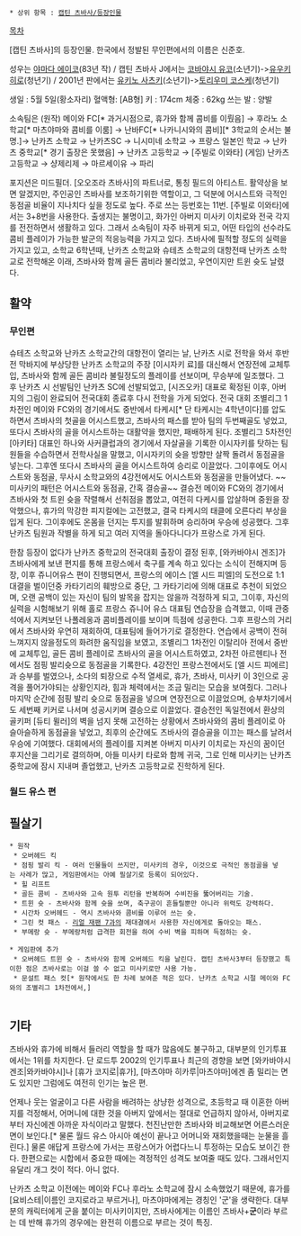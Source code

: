  * 상위 항목 : [[캡틴 츠바사/등장인물]]

[[목차]]

[캡틴 츠바사]의 등장인물.
한국에서 정발된 무인편에서의 이름은 신준호.

성우는 [[야마다 에이코]](83년 작) / 캡틴 츠바사 J에서는 [[코바야시 유코]](소년기)->[[유우키 히로]](청년기) / 2001년 판에서는 [[유키노 사츠키]](소년기)->[[토리우미 코스케]](청년기)

생일 : 5월 5일(황소자리)
혈액형: [AB형]
키 : 174cm
체중 : 62kg
쓰는 발 : 양발

소속팀은
(원작) 메이와 FC[* 과거시점으로, 휴가와 함께 콤비를 이뤘음] → 후라노 소학교[* 마츠야마와 콤비를 이룸] → 난바FC[* 나카니시와의 콤비][* 3학교의 순서는 불명.]→ 난카츠 소학교 → 난카츠SC → 니시미네 소학교 → 프랑스 일본인 학교 → 난카츠 중학교[* 경기 출장은 못했음] → 난카츠 고등학교 → [주빌로 이와타]
(게임) 난카츠 고등학교 → 샹제리제 → 마르세이유 → 파리

포지션은 미드필더. [오오조라 츠바사]의 파트너로, 통칭 필드의 아티스트. 활약상을 보면 알겠지만, 주인공인 츠바사를 보조하기위한 역할이고, 그 덕분에 어시스트와 극적인 동점골 비율이 지나치다 싶을 정도로 높다. 주로 쓰는 등번호는 11번. [주빌로 이와타]에서는 3+8번을 사용한다. 
출생지는 불명이고, 화가인 아버지 미사키 이치로와 전국 각지를 전전하면서 생활하고 있다. 그래서 소속팀이 자주 바뀌게 되고, 어떤 타입의 선수라도 콤비 플레이가 가능한 발군의 적응능력을 가지고 있다. 츠바사에 필적할 정도의 실력을 가지고 있고, 소학교 6학년때, 난카츠 소학교와 슈테츠 소학교의 대항전때 난카츠 소학교로 전학해온 이래, 츠바사와 함께 골든 콤비라 불리었고, 우연이지만 트윈 슛도 날렸다.

== 활약 ==
=== 무인편 ===
슈테츠 소학교와 난카츠 소학교간의 대항전이 열리는 날, 난카츠 시로 전학을 와서 후반전 막바지에 부상당한 난카츠 소학교의 주장 [이시자키 료]를 대신해서 연장전에 교체투입, 츠바사와 함께 골든 콤비라 불릴정도의 플레이를 선보이며, 무승부에 일조했다. 그 후 난카츠 시 선발팀인 난카츠 SC에 선발되었고, [시즈오카] 대표로 확정된 이후, 아버지의 그림이 완료되어 전국대회 종료후 다시 전학을 가게 되었다. 
전국 대회 조별리그 1차전인 메이와 FC와의 경기에서도 중반에서 타케시[* 단 타케시는 4학년이다]를 압도하면서 츠바사의 첫골을 어시스트했고, 츠바사의 패스를 받아 팀의 두번째골도 넣었고, 또다시 츠바사의 골을 어시스트하는 대활약을 했지만, 패배하게 된다. 조별리그 5차전인 [아키타] 대표인 하나와 사커클럽과의 경기에서 자살골을 기록한 이시자키를 탓하는 팀원들을 수습하면서 전학사실을 말했고, 이시자키의 슛을 방향만 살짝 돌려서 동점골을 넣는다. 그후엔 또다시 츠바사의 골을 어시스트하여 승리로 이끌었다. 
그이후에도 어시스트와 동점골, 무사시 소학교와의 4강전에서도 어시스트와 동점골을 만들어냈다. ~~미사키의 패턴은 어시스트와 동점골, 간혹 결승골~~ 결승전 메이와 FC와의 경기에서 츠바사와 첫 트윈 슛을 작렬해서 선취점을 뽑았고, 여전히 다케시를 압살하며 중원을 장악했으나, 휴가의 막강한 피지컬에는 고전했고, 결국 타케시의 태클에 오른다리 부상을 입게 된다. 그이후에도 온몸을 던지는 투지를 발휘하며 승리하며 우승에 성공했다. 그후 난카츠 팀원과 작별을 하게 되고 여러 지역을 돌아다니다가 프랑스로 가게 된다.

한참 등장이 없다가 난카츠 중학교의 전국대회 출장이 결정 된후, [와카바야시 겐조]가 츠바사에게 보낸 편지를 통해 프랑스에서 축구를 계속 하고 있다는 소식이 전해지며 등장, 이후 쥬니어유스 편이 진행되면서, 프랑스의 에이스 [엘 시드 피엘]의 도전으로 1:1 대결을 벌이던중 카타기리의 훼방으로 중단, 그 카타기리에 의해 대표로 추천이 되었으며, 오랜 공백이 있는 자신이 팀의 발목을 잡지는 않을까 걱정하게 되고, 그이후, 자신의 실력을 시험해보기 위해 홀로 프랑스 쥬니어 유스 대표팀 연습장을 습격했고, 이때 관중석에서 지켜보던 나폴레옹과 콤비플레이를 보이며 득점에 성공한다. 그후 프랑스의 거리에서 츠바사와 우연히 재회하여, 대표팀에 들어가기로 결정한다. 연습에서 공백이 전혀 느껴지지 않을정도의 화려한 움직임을 보였고, 조별리그 1차전인 이탈리아 전에서 중반에 교체투입, 골든 콤비 플레이로 츠바사의 골을 어시스트하였고, 2차전 아르헨티나 전에서도 점핑 발리슛으로 동점골을 기록한다. 4강전인 프랑스전에서도 [엘 시드 피에르]과 승부를 벌였으나, 소다의 퇴장으로 수적 열세로, 휴가, 츠바사, 미사키 이 3인으로 공격을 풀어가야되는 상황인지라, 힘과 체력에서는 조금 밀리는 모습을 보여줬다. 그러나 마지막 순간에 점핑 발리 슛으로 동점골을 넣으며 연장전으로 이끌었으며, 승부차기에서도 세번째 키커로 나서며 성공시키며 결승으로 이끌었다. 결승전인 독일전에서 환상의 골키퍼 [듀티 뮐러]의 벽을 넘지 못해 고전하는 상황에서 츠바사와의 콤비 플레이로 아슬아슬하게 동점골을 넣었고, 최후의 순간에도 츠바사의 결승골을 이끄는 패스를 날려서 우승에 기여했다. 대회에서의 플레이를 지켜본 아버지 미사키 이치로는 자신의 꿈이던 후지산을 그리기로 결의하며, 아들 미사키 타로와 함께 귀국, 그로 인해 미사키는 난카츠 중학교에 잠시 지내며 졸업했고, 난카츠 고등학교로 진학하게 된다.

=== 월드 유스 편 ===


== 필살기 ==

 * 원작
  * 오버헤드 킥
  * 점핑 발리 킥 - 여러 인물들이 쓰지만, 미사키의 경우, 이것으로 극적인 동점골을 넣는 사례가 많고, 게임판에서는 아예 필살기로 등록이 되어있다.
  * 힐 리프트
  * 골든 콤비 - 츠바사와 고속 원투 리턴을 반복하며 수비진을 뚫어버리는 기술.
  * 트윈 슛 - 츠바사와 함께 슛을 쏘며, 축구공이 흔들릴뿐만 아니라 위력도 강력하다.
  * 시간차 오버헤드 - 역시 츠바사와 콤비를 이루어 쓰는 슛.
  * 그린 컷 패스 - [[리얼 재팬 7]]과의 재대결에서 사용한 자신에게로 돌아오는 패스.
  * 부메랑 슛 - 부메랑처럼 급격한 회전을 하여 수비 벽을 피하며 득점하는 슛.
  
 * 게임판에 추가
  * 오버헤드 트윈 슛 - 츠바사와 함께 오버헤드 킥을 날린다. 캡틴 츠바사3부터 등장했고 특이한 점은 츠바사로는 이걸 쓸 수 없고 미사키로만 사용 가능.
  * 문설트 패스 컷[* 원작에서도 한 차례 보여준 적은 있다. 난카츠 소학교 시절 메이와 FC와의 조별리그 1차전에서,]
  
== 기타 ==
츠바사와 휴가에 비해서 들러리 역할을 할 때가 많음에도 불구하고, 대부분의 인기투표에서는 1위를 차지한다. 
단 로드투 2002의 인기투표나 최근의 경향을 보면 [와카바야시 겐조|와카바야시]나 [휴가 코지로|휴가], [마츠야마 히카루|마츠야마]에겐 좀 밀리는 면도 있지만 그럼에도 여전히 인기는 높은 편.

언제나 웃는 얼굴이고 다른 사람을 배려하는 상냥한 성격으로, 초등학교 때 이혼한 아버지를 걱정해서, 어머니에 대한 것을 아버지 앞에서는 절대로 언급하지 않아서, 아버지로부터 자신에겐 아까운 자식이라고 말했다. 천진난만한 츠바사와 비교해보면 어른스러운 면이 보인다.[* 물론 월드 유스 아시아 예선이 끝나고 어머니와 재회했을때는 눈물을 흘린다.] 물론 애답게 프랑스에 가서는 프랑스어가 어렵다느니 투정하는 모습도 보이긴 한다. 한편으로는 시합에서 중요한 때에는 격정적인 성격도 보여줄 때도 있다. 그래서인지 유달리 개그 컷이 적다. 아니 없다.

난카츠 소학교 이전에는 메이와 FC나 후라노 소학교에 잠시 소속했었기 때문에, 휴가를 [요비스테|이름인 코지로라고 부르거나], 마츠야마에게는 경칭인 '군'을 생략한다. 대부분의 캐릭터에게 군을 붙이는 미사키이지만, 츠바사에게는 이름인 츠바사+'''군'''이라 부르는 데 반해 휴가의 경우에는 완전히 이름으로 부르는 것이 특징.
